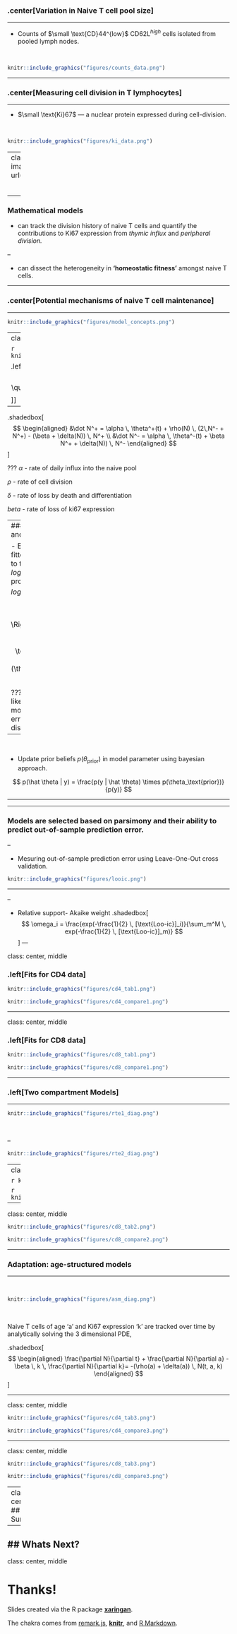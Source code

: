 

### .center[Variation in Naive T cell pool size]
<hr>

- Counts of $\small \text{CD}44^{low}$  $\text{CD62L}^{high}$ cells isolated from pooled lymph nodes.

</br>

```r

knitr::include_graphics("figures/counts_data.png")
```

---

### .center[Measuring cell division in T lymphocytes]
<hr>

- $\small \text{Ki}67$ — a nuclear protein expressed during cell-division.

</br>
```r

knitr::include_graphics("figures/ki_data.png")
```
---
class: inverse
background-image: url("figures/inverse_bg.png")

<hr>
.pull-left[
```r

knitr::include_graphics("figures/ki67_untangle.png")
```
]
.pull-right[
</br>
- T cells express Ki67 protein for ~ 4 days after the division.
.right[Hogan _et. al._, PNAS 2015]
]
- Hard to untangle the origin of Ki67 expression within peripheral naive T cells.
**Thymic Inheritance or division in periphery?**

</br>
<hr>
--



### Mathematical models
- can track the division history of naive T cells and quantify the contributions to Ki67 expression from _thymic influx_ and _peripheral division._

--

- can dissect the heterogeneity in **'homeostatic fitness'** amongst naive T cells.

---

###  .center[Potential mechanisms of naive T cell maintenance]
<hr>


```r

knitr::include_graphics("figures/model_concepts.png")
```


---
class: center
### .left[Homogeneous Models]
<hr>

```r

knitr::include_graphics("figures/neutral_diag.png")
```

.left[
.shadedbox2[
$$
\small
\begin{aligned}
&N(t) = N^+(t) + N^-(t); \quad
&\kappa(t) = \frac{N^+(t)}{N(t)}
\end{aligned}
$$
]
]
--

.shadedbox[
$$
\begin{aligned}
&\dot N^+ = \alpha \, \theta^+(t) + \rho(N) \, (2\,N^- + N^+) - (\beta + \delta(N)) \, N^+ \\
&\dot N^- = \alpha \, \theta^-(t) + \beta N^+ + \delta(N)) \, N^-
\end{aligned}
$$
]


???
$\alpha$ - rate of daily influx into the naive pool

$\rho$ - rate of cell division

$\delta$ - rate of loss by death and differentiation

$beta$ - rate of loss of ki67 expression

---
### Model vaildation and comparison
<hr>

- Each model was fitted simultaneously to the timecourses of $log(\text{counts})$   proportions of $logit(\text{Ki}67^{high})$ cells.

$$
\text{Joint Likelihood} \Rightarrow p(y | \hat \theta) = \prod_{i=1}^n \, \text{Normal}(y_i - \text{model}(\theta)_i^\text{pred}, \, \sigma) 
$$

???
We form a joint likelihood for each model assuming the errors were normally distributed. 

--

</br>

- Update prior beliefs $p(\theta_\text{prior})$ in model parameter using bayesian approach.

$$
p(\hat \theta | y) = \frac{p(y | \hat \theta) \times p(\theta_\text{prior})} {p(y)}
$$

---

<hr>

### Models are selected based on **parsimony** and their ability to predict **out-of-sample prediction error.**

--

- Mesuring out-of-sample prediction error using Leave-One-Out cross validation.

```r

knitr::include_graphics("figures/looic.png")
```

<hr>
--

- Relative support- Akaike weight
.shadedbox[
$$
\omega_i = \frac{exp(-\frac{1}{2} \, [\text{Loo-ic}]_i)}{\sum_m^M  \, exp(-\frac{1}{2} \, [\text{Loo-ic}]_m)}
$$
]
---

class: center, middle

### .left[Fits for CD4 data]

```r

knitr::include_graphics("figures/cd4_tab1.png")
```


```r

knitr::include_graphics("figures/cd4_compare1.png")
```


---

class: center, middle

### .left[Fits for CD8 data]

```r

knitr::include_graphics("figures/cd8_tab1.png")
```


```r

knitr::include_graphics("figures/cd8_compare1.png")
```


---

### .left[Two compartment Models]
<hr>


```r

knitr::include_graphics("figures/rte1_diag.png")
```


</br>

--

```r

knitr::include_graphics("figures/rte2_diag.png")
```


---
class: center, middle

```r

knitr::include_graphics("figures/cd4_tab2.png")
```


```r

knitr::include_graphics("figures/cd4_compare2.png")
```


---

class: center, middle

```r

knitr::include_graphics("figures/cd8_tab2.png")
```


```r

knitr::include_graphics("figures/cd8_compare2.png")
```


---


### Adaptation: age-structured models
<hr>


</br>

```r

knitr::include_graphics("figures/asm_diag.png")
```

</br>

Naive T cells of age 'a' and Ki67 expression 'k' are tracked over time by analytically solving the 3 dimensional PDE,

.shadedbox[
$$
\begin{aligned}
\frac{\partial N}{\partial t} + \frac{\partial N}{\partial a} - \beta \, k \, \frac{\partial N}{\partial k}= -(\rho(a) + \delta(a)) \, N(t, a, k)
\end{aligned}
$$
]

---

class: center, middle

```r

knitr::include_graphics("figures/cd4_tab3.png")
```


```r

knitr::include_graphics("figures/cd4_compare3.png")
```


---


class: center, middle

```r

knitr::include_graphics("figures/cd8_tab3.png")
```



```r

knitr::include_graphics("figures/cd8_compare3.png")
```

---
class: center
## Summary

--

## Whats Next?
---

class: center, middle

# Thanks!

Slides created via the R package [**xaringan**](https://github.com/yihui/xaringan).

The chakra comes from [remark.js](https://remarkjs.com), [**knitr**](http://yihui.name/knitr), and [R Markdown](https://rmarkdown.rstudio.com).